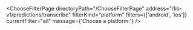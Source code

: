 

<ChooseFilterPage
  directoryPath="/ChooseFilterPage"
  address="/lib-v1/predictions/transcribe"
  filterKind="platform"
  filters={['android', 'ios']}
  currentFilter="all"
  message={'Choose a platform:'}
/>
